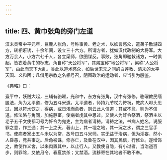 ```yaml
---
---
---
```

title: 四、黄巾张角的旁门左道
---




汉末灵帝中平元年，巨鹿人张角，号称事黄、老之术，以妖言惑众，遣弟子散游四方，转相诳诱，十余年间，设立三十六方。所谓方者，犹如汉代政制的大将军。大方万余人，小方六七千人，各立渠师，欲图谋反。事败，张角即驰敕诸方，一时俱起，皆衣着黄巾的标志，角自称“天公将军”，其弟宝称“地公将军”，梁称“人公将军”，由此而天下大乱。类此以道术惑众，如后世宋元之间的白莲教、清末的太平天国、义和团；凡借用宗教之名相号召，阴图政治的运动者，应当引为殷鉴。

《典略》曰：

熹平中，妖贼大起，三辅有骆曜，光和中，东方有张角，汉中有张修。骆曜教民缅匿法，角为太平道，修为五斗米道。太平道者，师持九节杖为符祝，教病人叩头思过，因以符水饮之，得病，或日浅而愈者，则云此人信道；其或不愈，则为不信道。修法略与角同，加施静室，使病者虔其中思过。又使人为奸令祭酒，祭酒主以老子五千文使都习号为奸令为鬼吏，主为病者请祷。请祷之法，书病人姓名，说服罪之意，作三通；其一上之天，著山上，其一埋之地，其一沉之水，谓之三官手书。使病者家出五斗米以为常，故号曰五斗米师。实无益于治病，但为淫妄，然小人昏愚，竞共事之。后角被诛，修亦亡，及鲁在汉中，因其民信，行修业。遂增饰之，教使作义舍，以米肉置其中，以止行人。又教使自隐，有小过者，当治道百步，则罪除，又依月令，春夏禁杀；又禁酒。流移寄在其地者不敢不奉。
